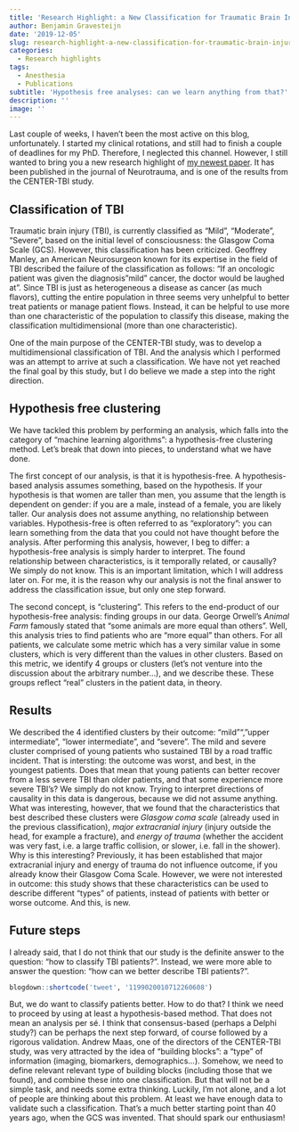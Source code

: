 ```yaml
---
title: 'Research Highlight: a New Classification for Traumatic Brain Injury'
author: Benjamin Gravesteijn
date: '2019-12-05'
slug: research-highlight-a-new-classification-for-traumatic-brain-injury
categories:
  - Research highlights
tags:
  - Anesthesia
  - Publications
subtitle: 'Hypothesis free analyses: can we learn anything from that?'
description: ''
image: ''
---
```


Last couple of weeks, I haven't been the most active on this blog, unfortunately. I started my clinical rotations, and still had to finish a couple of deadlines for my PhD. Therefore, I neglected this channel. However, I still wanted to bring you a new research highlight of [my newest paper](https://www.liebertpub.com/doi/abs/10.1089/neu.2019.6764). It has been published in the journal of Neurotrauma, and is one of the results from the CENTER-TBI study.

## Classification of TBI
Traumatic brain injury (TBI), is currently classified as "Mild", "Moderate", "Severe", based on the initial level of consciousness: the Glasgow Coma Scale (GCS). However, this classification has been criticized. Geoffrey Manley, an American Neurosurgeon known for its expertise in the field of TBI described the failure of the classification as follows: "If an oncologic patient was given the diagnosis "mild" cancer, the doctor would be laughed at". Since TBI is just as heterogeneous a disease as cancer (as much flavors), cutting the entire population in three seems very unhelpful to better treat patients or manage patient flows. Instead, it can be helpful to use more than one characteristic of the population to classify this disease, making the classification multidimensional (more than one characteristic).

One of the main purpose of the CENTER-TBI study, was to develop a multidimensional classification of TBI. And the analysis which I performed was an attempt to arrive at such a classification. We have not yet reached the final goal by this study, but I do believe we made a step into the right direction.

## Hypothesis free clustering
We have tackled this problem by performing an analysis, which falls into the category of "machine learning algorithms": a hypothesis-free clustering method. Let's break that down into pieces, to understand what we have done. 

The first concept  of our analysis, is that it is hypothesis-free. A hypothesis-based analysis assumes something, based on the hypothesis. If your hypothesis is that women are taller than men, you assume that the length is dependent on gender: íf you are a male, instead of a female, you are likely taller. Our analysis does not assume anything, no relationship between variables. Hypothesis-free is often referred to as "exploratory": you can learn something from the data that you could not have thought before the analysis. After performing this analysis, however, I beg to differ: a hypothesis-free analysis is simply harder to interpret. The found relationship between characteristics, is it temporally related, or causally? We simply do not know. This is an important limitation, which I will address later on. For me, it is the reason why our analysis is not the final answer to address the classification issue, but only one step forward.

The second concept, is "clustering". This refers to the end-product of our hypothesis-free analysis: finding groups in our data. George Orwell's _Animal Farm_ famously stated that "some animals are more equal than others". Well, this analysis tries to find patients who are "more equal" than others. For all patients, we calculate some metric which has a very similar value in some clusters, which is very different than the values in other clusters. Based on this metric, we identify 4 groups or clusters (let's not venture into the discussion about the arbitrary number...), and we describe these. These groups reflect "real" clusters in the patient data, in theory.

## Results
We described the 4 identified clusters by their outcome: "mild"", "upper intermediate", "lower intermediate", and "severe". The mild and severe cluster comprised of young patients who sustained TBI by a road traffic incident. That is intersting: the outcome was worst, and best, in the youngest patients. Does that mean that young patients can better recover from a less severe TBI than older patients, and that some experience more severe TBI's? We simply do not know. Trying to interpret directions of causality in this data is dangerous, because we did not assume anything. 
What was interesting, however, that we found that the characteristics that best described these clusters were _Glasgow coma scale_ (already used in the previous classification), _major extracranial injury_ (injury outside the head, for example a fracture), and _energy of trauma_ (whether the accident was very fast, i.e. a large traffic collision, or slower, i.e. fall in the shower). Why is this interesting? Previously, it has been established that major extracranial injury and energy of trauma do not influence outcome, if you already know their Glasgow Coma Scale. However, we were not interested in outcome: this study shows that these characteristics can be used to describe different "types" of patients, instead of patients with better or worse outcome. And this, is new. 

## Future steps
I already said, that I do not think that our study is the definite answer to the question: "how to classify TBI patients?". Instead, we were more able to answer the question: "how can we better describe TBI patients?".

```r
blogdown::shortcode('tweet', '1199020010712260608')
```

But, we do want to classify patients better. How to do that? I think we need to proceed by using at least a hypothesis-based method. That does not mean an analysis per sé. I think that consensus-based (perhaps a Delphi study?) can be perhaps the next step forward, of course followed by a rigorous validation. Andrew Maas, one of the directors of the CENTER-TBI study, was very attracted by the idea of "building blocks": a "type" of information (imaging, biomarkers, demographics...). Somehow, we need to define relevant relevant type of building blocks (including those that we found), and combine these into one classification. But that will not be a simple task, and needs some extra thinking. Luckily, I'm not alone, and a lot of people are thinking about this problem. At least we have enough data to validate such a classification. That's a much better starting point than 40 years ago, when the GCS was invented. That should spark our enthusiasm! 


